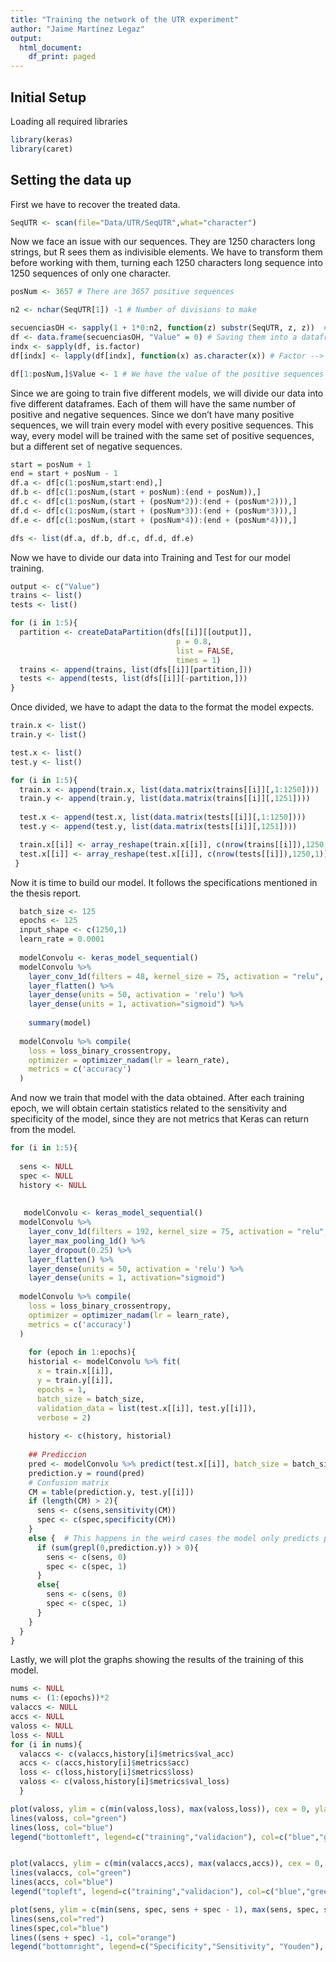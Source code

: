 ```yaml
---
title: "Training the network of the UTR experiment"
author: "Jaime Martínez Legaz"
output:
  html_document:
    df_print: paged
---
```


## Initial Setup

Loading all required libraries

```r
library(keras)
library(caret)
```

## Setting the data up

First we have to recover the treated data.

```r
SeqUTR <- scan(file="Data/UTR/SeqUTR",what="character")
```

Now we face an issue with our sequences. They are 1250 characters long strings, but R sees them as indivisible elements. We have to transform them before working with them, turning each 1250 characters long sequence into 1250 sequences of only one character.

```r
posNum <- 3657 # There are 3657 positive sequences

n2 <- nchar(SeqUTR[1]) -1 # Number of divisions to make

secuenciasOH <- sapply(1 + 1*0:n2, function(z) substr(SeqUTR, z, z))  # Obtaining the split characters
df <- data.frame(secuenciasOH, "Value" = 0) # Saving them into a dataframe
indx <- sapply(df, is.factor) 
df[indx] <- lapply(df[indx], function(x) as.character(x)) # Factor --> char conversion

df[1:posNum,]$Value <- 1 # We have the value of the positive sequences to positive
```

Since we are going to train five different models, we will divide our data into five different dataframes. Each of them will have the same number of positive and negative sequences. Since we don't have many positive sequences, we will train every model with every positive sequences. This way, every model will be trained with the same set of positive sequences, but a different set of negative sequences.

```r
start = posNum + 1
end = start + posNum - 1
df.a <- df[c(1:posNum,start:end),]
df.b <- df[c(1:posNum,(start + posNum):(end + posNum)),]
df.c <- df[c(1:posNum,(start + (posNum*2)):(end + (posNum*2))),]
df.d <- df[c(1:posNum,(start + (posNum*3)):(end + (posNum*3))),]
df.e <- df[c(1:posNum,(start + (posNum*4)):(end + (posNum*4))),]

dfs <- list(df.a, df.b, df.c, df.d, df.e)
```

Now we have to divide our data into Training and Test for our model training.

```r

output <- c("Value")
trains <- list()
tests <- list()

for (i in 1:5){
  partition <- createDataPartition(dfs[[i]][[output]],
                                     p = 0.8,
                                     list = FALSE,
                                     times = 1)
  trains <- append(trains, list(dfs[[i]][partition,]))
  tests <- append(tests, list(dfs[[i]][-partition,]))
}

```

Once divided, we have to adapt the data to the format the model expects.

```r
train.x <- list()
train.y <- list()

test.x <- list()
test.y <- list()

for (i in 1:5){
  train.x <- append(train.x, list(data.matrix(trains[[i]][,1:1250])))
  train.y <- append(train.y, list(data.matrix(trains[[i]][,1251])))
  
  test.x <- append(test.x, list(data.matrix(tests[[i]][,1:1250])))
  test.y <- append(test.y, list(data.matrix(tests[[i]][,1251])))

  train.x[[i]] <- array_reshape(train.x[[i]], c(nrow(trains[[i]]),1250,1))
  test.x[[i]] <- array_reshape(test.x[[i]], c(nrow(tests[[i]]),1250,1))
 }
```

Now it is time to build our model. It follows the specifications mentioned in the thesis report. 

```r
  batch_size <- 125
  epochs <- 125 
  input_shape <- c(1250,1)
  learn_rate = 0.0001
  
  modelConvolu <- keras_model_sequential()
  modelConvolu %>% 
    layer_conv_1d(filters = 48, kernel_size = 75, activation = "relu", input_shape = input_shape)%>%
    layer_flatten() %>%
    layer_dense(units = 50, activation = 'relu') %>% 
    layer_dense(units = 1, activation="sigmoid") %>%
    
    summary(model)
  
  modelConvolu %>% compile(
    loss = loss_binary_crossentropy,
    optimizer = optimizer_nadam(lr = learn_rate),
    metrics = c('accuracy')
  )
```

And now we train that model with the data obtained. After each training epoch, we will obtain certain statistics related to the sensitivity and specificity of the model, since they are not metrics that Keras can return from the model.

```r

for (i in 1:5){
  
  sens <- NULL
  spec <- NULL
  history <- NULL
 
  
   modelConvolu <- keras_model_sequential()
  modelConvolu %>% 
    layer_conv_1d(filters = 192, kernel_size = 75, activation = "relu", input_shape = input_shape)%>%
    layer_max_pooling_1d() %>%
    layer_dropout(0.25) %>%
    layer_flatten() %>%
    layer_dense(units = 50, activation = 'relu') %>% 
    layer_dense(units = 1, activation="sigmoid") 
  
  modelConvolu %>% compile(
    loss = loss_binary_crossentropy,
    optimizer = optimizer_nadam(lr = learn_rate),
    metrics = c('accuracy')
  )
  
    for (epoch in 1:epochs){
    historial <- modelConvolu %>% fit(
      x = train.x[[i]],
      y = train.y[[i]],
      epochs = 1,  
      batch_size = batch_size, 
      validation_data = list(test.x[[i]], test.y[[i]]),
      verbose = 2)
    
    history <- c(history, historial)
    
    ## Prediccion 
    pred <- modelConvolu %>% predict(test.x[[i]], batch_size = batch_size)
    prediction.y = round(pred)
    # Confusion matrix
    CM = table(prediction.y, test.y[[i]])
    if (length(CM) > 2){
      sens <- c(sens,sensitivity(CM))
      spec <- c(spec,specificity(CM))
    }
    else {  # This happens in the weird cases the model only predicts positive or negative
      if (sum(grepl(0,prediction.y)) > 0){
        sens <- c(sens, 0)
        spec <- c(spec, 1)
      }
      else{
        sens <- c(sens, 0)
        spec <- c(spec, 1)
      }
    }
  }
}
```

Lastly, we will plot the graphs showing the results of the training of this model.

```r
nums <- NULL
nums <- (1:(epochs))*2
valaccs <- NULL
accs <- NULL
valoss <- NULL
loss <- NULL
for (i in nums){ 
  valaccs <- c(valaccs,history[i]$metrics$val_acc) 
  accs <- c(accs,history[i]$metrics$acc) 
  loss <- c(loss,history[i]$metrics$loss) 
  valoss <- c(valoss,history[i]$metrics$val_loss) 
  }

plot(valoss, ylim = c(min(valoss,loss), max(valoss,loss)), cex = 0, ylab="loss", xlab="epochs")
lines(valoss, col="green")
lines(loss, col="blue")
legend("bottomleft", legend=c("training","validacion"), col=c("blue","green"), lty = 1)


plot(valaccs, ylim = c(min(valaccs,accs), max(valaccs,accs)), cex = 0, ylab = "accuracy", xlab = "epochs")
lines(valaccs, col="green")
lines(accs, col="blue")
legend("topleft", legend=c("training","validacion"), col=c("blue","green"), lty = 1)

plot(sens, ylim = c(min(sens, spec, sens + spec - 1), max(sens, spec, sens+spec-1)), cex = 0)
lines(sens,col="red")
lines(spec,col="blue")
lines((sens + spec) -1, col="orange")
legend("bottomright", legend=c("Specificity","Sensitivity", "Youden"), col=c("blue","red", "orange"), lty = 1)
```
